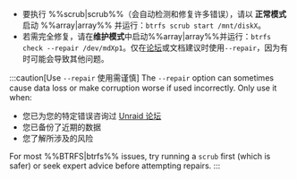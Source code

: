 - 要执行 %%scrub|scrub%%（会自动检测和修复许多错误），请以 **正常模式** 启动 %%array|array%% 并运行：`btrfs scrub start /mnt/diskX`。
- 若需完全修复，请在**维护模式**中启动%%array|array%%并运行：`btrfs check --repair /dev/mdXp1`。仅在[论坛](https://forums.unraid.net/)或文档建议时使用`--repair`，因为有时可能会导致其他问题。

:::caution[Use `--repair` 使用需谨慎]
The `--repair` option can sometimes cause data loss or make corruption worse if used incorrectly. Only use it when:

- 您已为您的特定错误咨询过 [Unraid 论坛](https://forums.unraid.net/)
- 您已备份了近期的数据
- 您了解所涉及的风险

For most %%BTRFS|btrfs%% issues, try running a `scrub` first (which is safer) or seek expert advice before attempting repairs.
:::

